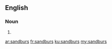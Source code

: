 ==English==

===Noun===
{{head|en|plural}}

# {{plural of|sandbur|lang=en}}

[[ar:sandburs]]
[[fr:sandburs]]
[[ku:sandburs]]
[[my:sandburs]]